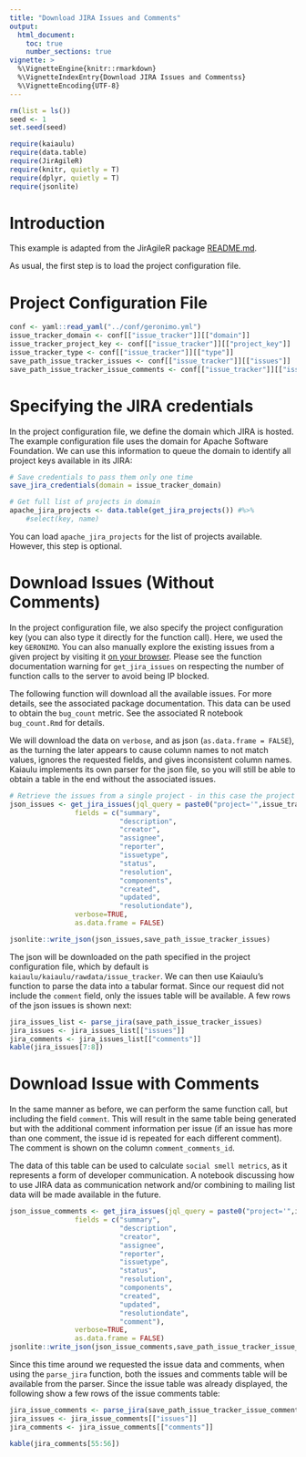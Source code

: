 ```yaml
---
title: "Download JIRA Issues and Comments"
output: 
  html_document:
    toc: true
    number_sections: true
vignette: >
  %\VignetteEngine{knitr::rmarkdown}
  %\VignetteIndexEntry{Download JIRA Issues and Commentss}
  %\VignetteEncoding{UTF-8}
---
```



```r
rm(list = ls())
seed <- 1
set.seed(seed)
```

```r
require(kaiaulu)
require(data.table)
require(JirAgileR)
require(knitr, quietly = T)
require(dplyr, quietly = T)
require(jsonlite)
```

# Introduction

This example is adapted from the JirAgileR package [README.md](https://github.com/matbmeijer/JirAgileR). 

As usual, the first step is to load the project configuration file. 

# Project Configuration File

```r
conf <- yaml::read_yaml("../conf/geronimo.yml")
issue_tracker_domain <- conf[["issue_tracker"]][["domain"]]
issue_tracker_project_key <- conf[["issue_tracker"]][["project_key"]]
issue_tracker_type <- conf[["issue_tracker"]][["type"]]
save_path_issue_tracker_issues <- conf[["issue_tracker"]][["issues"]]
save_path_issue_tracker_issue_comments <- conf[["issue_tracker"]][["issue_comments"]]

```

# Specifying the JIRA credentials

In the project configuration file, we define the domain which JIRA is hosted. The example configuration file uses the domain for Apache Software Foundation. We can use this information to queue the domain to identify all project keys available in its JIRA:

```r
# Save credentials to pass them only one time
save_jira_credentials(domain = issue_tracker_domain)

# Get full list of projects in domain
apache_jira_projects <- data.table(get_jira_projects()) #%>% 
    #select(key, name) 

```

You can load `apache_jira_projects` for the list of projects available. However, this step is optional.

# Download Issues (Without Comments)

In the project configuration file, we also specify the project configuration key (you can also type it directly for the function call). Here, we used the key `GERONIMO`. You can also manually explore the existing issues from a given project by visiting it [on your browser](https://issues.apache.org/jira/projects/GERONIMO/issues/GERONIMO-734?filter=allopenissues). Please see the function documentation warning for `get_jira_issues` on respecting the number of function calls to the server to avoid being IP blocked. 

The following function will download all the available issues. For more details, see the associated package documentation. This data can be used to obtain the `bug_count` metric. See the associated R notebook `bug_count.Rmd` for details.

We will download the data on `verbose`, and as json (`as.data.frame = FALSE`), as the turning the later appears to cause column names to not match values, ignores the requested fields, and gives inconsistent column names. Kaiaulu implements its own parser for the json file, so you will still be able to obtain a table in the end without the associated issues. 

```r
# Retrieve the issues from a single project - in this case the project QTWB from bugreports.qt.io. See documentation to define which fields to see
json_issues <- get_jira_issues(jql_query = paste0("project='",issue_tracker_project_key,"'"),
                fields = c("summary",
                           "description",
                           "creator",
                           "assignee",
                           "reporter",
                           "issuetype",
                           "status",
                           "resolution",
                           "components",
                           "created",
                           "updated",
                           "resolutiondate"),
                verbose=TRUE,
                as.data.frame = FALSE)

jsonlite::write_json(json_issues,save_path_issue_tracker_issues)
```

The json will be downloaded on the path specified in the project configuration file, which by default is `kaiaulu/kaiaulu/rawdata/issue_tracker`. We can then use Kaiaulu's function to parse the data into a tabular format. Since our request did not include the  `comment` field, only the issues table will be available. A few rows of the json issues is shown next:

```r
jira_issues_list <- parse_jira(save_path_issue_tracker_issues)
jira_issues <- jira_issues_list[["issues"]]
jira_comments <- jira_issues_list[["comments"]]
kable(jira_issues[7:8])
```

# Download Issue with Comments

In the same manner as before, we can perform the same function call, but including the field `comment`. This will result in the same table being generated but with the additional comment information per issue (if an issue has more than one comment, the issue id is repeated for each different comment). The comment is shown on the column `comment_comments_id`. 

The data of this table can be used to calculate `social smell metrics`, as it represents a form of developer communication. A notebook discussing how to use JIRA data as communication network and/or combining to mailing list data will be made available in the future. 

```r
json_issue_comments <- get_jira_issues(jql_query = paste0("project='",issue_tracker_project_key,"'"),
                fields = c("summary",
                           "description",
                           "creator",
                           "assignee",
                           "reporter",
                           "issuetype",
                           "status",
                           "resolution",
                           "components",
                           "created",
                           "updated",
                           "resolutiondate",
                           "comment"),
                verbose=TRUE,
                as.data.frame = FALSE)
jsonlite::write_json(json_issue_comments,save_path_issue_tracker_issue_comments)
```

Since this time around we requested the issue data and comments, when using the `parse_jira` function, both the issues and comments table will be available from the parser. Since the issue table was already displayed, the following show a few rows of the issue comments table:

```r
jira_issue_comments <- parse_jira(save_path_issue_tracker_issue_comments)
jira_issues <- jira_issue_comments[["issues"]]
jira_comments <- jira_issue_comments[["comments"]]

kable(jira_comments[55:56])
```
